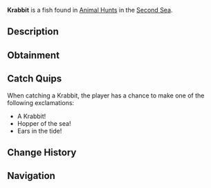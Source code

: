 {{FishInfobox
|image          = Krabbit.png
|rarity         = Limited
|event          = Animal Hunt
|sea            = Second Sea
|location       = [[Animals - Sea 2]]
|sublocation    = 
|sources        = Fishing Rod
|radar_location = 
|prog_speed     = -35
|xp             = 2700
|weather        = Clear
|time           = 
|season         = Spring
|bait           = Shrimp
|base_weight    = 2200
|base_value     = 900
|weight_range   = 1450
|base_chance    = 30
|base_resil     = 20
}}
'''Krabbit''' is a {{Rarity|Limited}} fish found in [[Animal Hunt]]s in the [[Second Sea]].

== Description ==
{{Description|A hopping fish with long ears, nibbling through the weeds.|Bestiary Entry}}

== Obtainment ==
{{Description|It bounces where the spring blooms touch the water.|Bestiary Hint}}
{{Fish Availability|
Animal Hunt/Second Sea
|top_rods      = 
Frostfire Rod\137079.22\150832.9;
Steady Rod\133689.89\147103.51;
Free Spirit Rod\124948.9\325268.7;
Krampus's Rod\120694.82\161749.33;
Great Rod of Oscar\116941.18\240567.01;
Azure Of Lagoon\101290.25\274261.59;
Astralhook Rod\109045.13\242949.54;
Carrot Rod\95717.95\234693.43;
Magnet Rod\60862.38\150066.29;
Rod Of Time\82064\148349.11;
Blazebringer Rod\88288.66\225971.69;
Trident Rod\83272.02\207763.33;
Verdant Shear Rod\81565.98\213419.48;
No-Life Rod\56531.19\143551.52;
Ethereal Prism Rod\54941.93\144150.06;
Seraphic Rod\53994.4\141277.73;
Rod Of The Exalted One\51000.57\131484;
Rod Of The Forgotten Fang\50714.96\133197.47;
Challenger's Rod\49955.11\134810.67;
Rod Of The Depths\49272.49\130900.14;
Volcanic Rod\47495.16\130261.75;
Depthseeker Rod\47429.2\132272.57;
Zeus Rod\47220.12\129507.44;
Avalanche Rod\46873.04\130944.24
|recommended   = Free Spirit Rod
}}

== Catch Quips ==
When catching a Krabbit, the player has a chance to make one of the following exclamations:
* A Krabbit!
* Hopper of the sea!
* Ears in the tide!

== Change History ==
{{Change History|{{subst:Current Version}}}}

== Navigation ==
{{Fish Navbox|Animals - Sea 2}}